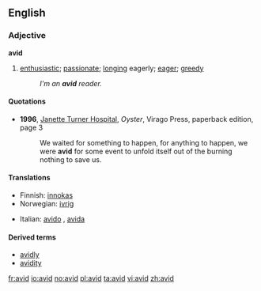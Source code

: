 ==English==

===Adjective===
'''avid'''

# [[enthusiastic]]; [[passionate]]; [[long]]ing eagerly; [[eager]]; [[greedy]]
#:''I'm an '''avid''' reader.''

====Quotations====
*'''1996''', [[w:Janette Turner Hospital|Janette Turner Hospital]], ''Oyster'', Virago Press, paperback edition, page 3
*:We waited for something to happen, for anything to happen, we were '''avid''' for some event to unfold itself out of the burning nothing to save us.

====Translations====
{{top}}
*Finnish: [[innokas]]
*Norwegian: [[ivrig]]
{{mid}}
*Italian: [[avido]] {{m}}, [[avida]] {{f}}
{{bottom}}

====Derived terms====
*[[avidly]]
*[[avidity]]

[[fr:avid]]
[[io:avid]]
[[no:avid]]
[[pl:avid]]
[[ta:avid]]
[[vi:avid]]
[[zh:avid]]